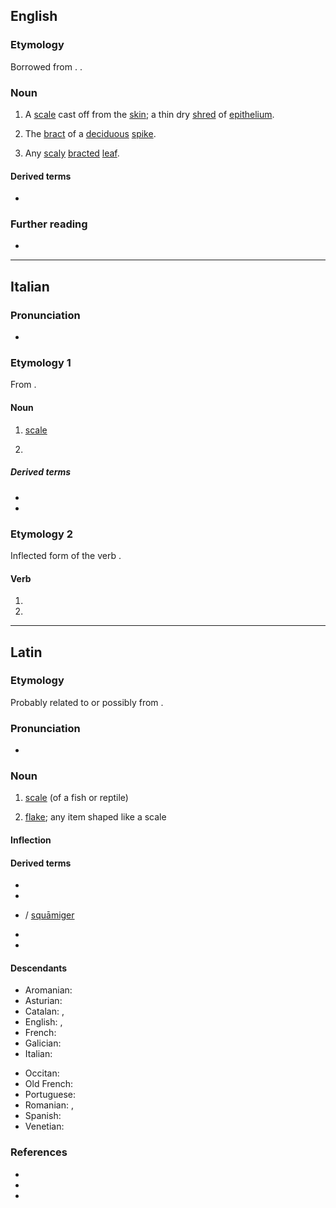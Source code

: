 ==English==

===Etymology===
Borrowed from {{bor|en|la|squāma||scale}}. {{doublet|squame|lang=en}}.

===Noun===
{{en-noun|squamae|s}}

# {{lb|en|medicine}} A [[scale]] cast off from the [[skin]]; a thin dry [[shred]] of [[epithelium]].
# {{lb|en|botany}} The [[bract]] of a [[deciduous]] [[spike]].
# {{lb|en|botany}} Any [[scaly]] [[bracted]] [[leaf]].

====Derived terms====
* {{l|en|squamation}}

===Further reading===
* {{R:OneLook}}

{{Webster 1913}}

----

==Italian==

===Pronunciation===
* {{IPA|/ˈskwama/|lang=it}}

===Etymology 1===
From {{inh|it|la|squāma}}.

====Noun====
{{it-noun|f}}

# {{lb|it|zoology}} [[scale]] {{gloss|keratin piece covering the skin of reptiles and fishes}}
#: {{syn|it|scaglia}}
# {{lb|it|skeleton}} {{l|en|squama}}

=====Derived terms=====
* {{l|it|squamare}}
* {{l|it|squamoso}}

===Etymology 2===
Inflected form of the verb {{m|it|squamare}}.

====Verb====
{{head|it|verb form}}

# {{inflection of|squamare||3|s|pres|indc|lang=it}}
# {{inflection of|squamare||2|s|impr|lang=it}}

----

==Latin==

===Etymology===
Probably related to {{m|la|squālus||filthy, foul}} or possibly from {{der|la|ine-pro|*(s)kewH-||to cover}}.
{{rfe|lang=la}}

===Pronunciation===
* {{la-IPA|squāma}}

===Noun===
{{la-noun|squāma|squāmae|f|first}}

# [[scale]] (of a fish or reptile)
# {{lb|la|by extension}} [[flake]]; any item shaped like a scale

====Inflection====
{{la-decl-1st|squām}}

====Derived terms====
* {{l|la|squamatus|squāmātus}}
* {{l|la|squameus|squāmeus}}
* {{l|la|squamifer|squāmifer}} / [[squamiger|squāmiger]]
* {{l|la|squamosus|squāmōsus}}
* {{l|la|squamula|squāmula}}

====Descendants====
{{top2}}
* Aromanian: {{l|rup|scamã}}
* Asturian: {{l|ast|escama}}
* Catalan: {{l|ca|escama}}, {{l|ca|esquama}}
* English: {{l|en|squama}}, {{l|en|squame}}
* French: {{l|fr|squame}}
* Galician: {{l|gl|escama}}
* Italian: {{l|it|squama}}
{{mid2}}
* Occitan: {{l|oc|escama}}
* Old French: {{l|fro|eschame}}
* Portuguese: {{l|pt|escama}}
* Romanian: {{l|ro|scamă}}, {{l|ro|scvamă}}
* Spanish: {{l|es|escama}}
* Venetian: {{l|vec|sčiàma}}
{{bottom}}

===References===
* {{R:L&S}}
* {{R:Elementary Lewis}}
* {{R:Gaffiot}}